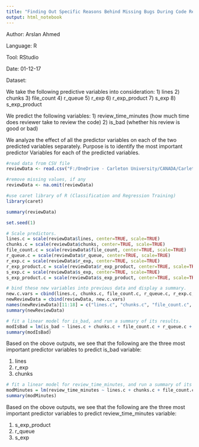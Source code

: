 ---
title: "Finding Out Specific Reasons Behind Missing Bugs During Code Review "
output: html_notebook
---

Author: Arslan Ahmed

Language: R

Tool: RStudio

Date: 01-12-17

Dataset:

We take the following predictive variables into consideration:
1) lines
2) chunks
3) file_count
4) r_queue
5) r_exp
6) r_exp_product
7) s_exp
8) s_exp_product

We predict the following variables:
1) review_time_minutes (how much time does reviewer take to review the code)
2) is_bad (whether his review is good or bad)

We analyze the effect of all the predictor variables on each of the two predicted variables separately.
Purpose is to identify the most important predictor Variables for each of the predicted variables.


```{r}
#read data from CSV file
reviewData <- read.csv("F:/OneDrive - Carleton University/CANADA/Carleton Study/Raman Project/db/newset_6months.csv")
```

```{r}
#remove missing values, if any
reviewData <- na.omit(reviewData)
```

```{r}
#use caret library of R (Classification and Regression Training)
library(caret)
```

```{r}
summary(reviewData)
```

```{r}
set.seed(1)

# Scale predictors.
lines.c = scale(reviewData$lines, center=TRUE, scale=TRUE)
chunks.c = scale(reviewData$chunks, center=TRUE, scale=TRUE)
file_count.c = scale(reviewData$file_count, center=TRUE, scale=TRUE)
r_queue.c = scale(reviewData$r_queue, center=TRUE, scale=TRUE)
r_exp.c = scale(reviewData$r_exp, center=TRUE, scale=TRUE)
r_exp_product.c = scale(reviewData$r_exp_product, center=TRUE, scale=TRUE)
s_exp.c = scale(reviewData$s_exp, center=TRUE, scale=TRUE)
s_exp_product.c = scale(reviewData$s_exp_product, center=TRUE, scale=TRUE)

# bind these new variables into previous data and display a summary.
new.c.vars = cbind(lines.c, chunks.c, file_count.c, r_queue.c, r_exp.c, r_exp_product.c, s_exp.c, s_exp_product.c)
newReviewData = cbind(reviewData, new.c.vars)
names(newReviewData)[11:18] = c("lines.c", "chunks.c", "file_count.c", "r_queue.c", "r_exp.c", "r_exp_product.c", "s_exp.c", "s_exp_product.c")
summary(newReviewData)
```

```{r}
# fit a linear model for is_bad, and run a summary of its results.
modIsBad = lm(is_bad ~ lines.c + chunks.c + file_count.c + r_queue.c + r_exp.c + r_exp_product.c + s_exp.c + s_exp_product.c, data=newReviewData)
summary(modIsBad)
```
Based on the obove outputs, we see that the following are the three most important predictor variables to predict is_bad variable:

1) lines
2) r_exp
3) chunks

```{r}
# fit a linear model for review_time_minutes, and run a summary of its results.
modMinutes = lm(review_time_minutes ~ lines.c + chunks.c + file_count.c + r_queue.c + r_exp.c + r_exp_product.c + s_exp.c + s_exp_product.c, data=newReviewData)
summary(modMinutes)
```

Based on the obove outputs, we see that the following are the three most important predictor variables to predict review_time_minutes variable:

1) s_exp_product
2) r_queue
3) s_exp